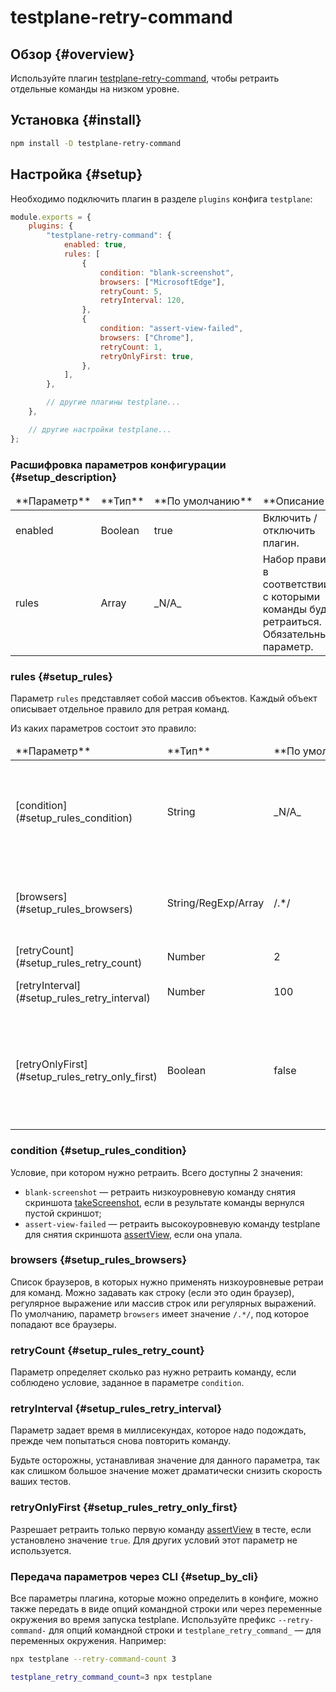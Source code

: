 
# testplane-retry-command

## Обзор {#overview}

Используйте плагин [testplane-retry-command][testplane-retry-command], чтобы ретраить отдельные команды на низком уровне.

## Установка {#install}

```bash
npm install -D testplane-retry-command
```

## Настройка {#setup}

Необходимо подключить плагин в разделе `plugins` конфига `testplane`:

```javascript
module.exports = {
    plugins: {
        "testplane-retry-command": {
            enabled: true,
            rules: [
                {
                    condition: "blank-screenshot",
                    browsers: ["MicrosoftEdge"],
                    retryCount: 5,
                    retryInterval: 120,
                },
                {
                    condition: "assert-view-failed",
                    browsers: ["Chrome"],
                    retryCount: 1,
                    retryOnlyFirst: true,
                },
            ],
        },

        // другие плагины testplane...
    },

    // другие настройки testplane...
};
```

### Расшифровка параметров конфигурации {#setup_description}

<table>
<thead>
<tr><td>**Параметр**</td><td>**Тип**</td><td>**По&nbsp;умолчанию**</td><td>**Описание**</td></tr>
</thead>
<tbody> 
<tr><td>enabled</td><td>Boolean</td><td>true</td><td>Включить / отключить плагин.</td></tr>
<tr><td>rules</td><td>Array</td><td>_N/A_</td><td>Набор правил, в соответствии с которыми команды будут ретраиться. Обязательный параметр.</td></tr>

</tbody>
</table>

### rules {#setup_rules}

Параметр `rules` представляет собой массив объектов. Каждый объект описывает отдельное правило для ретрая команд.

Из каких параметров состоит это правило:

<table>
<thead>
<tr><td>**Параметр**</td><td>**Тип**</td><td>**По&nbsp;умолчанию**</td><td>**Описание**</td></tr>
</thead>
<tbody> 
<tr><td>[condition](#setup_rules_condition)</td><td>String</td><td>_N/A_</td><td>Условие для ретрая: _blank-screenshot_ или _assert-view-failed_. Подробнее см. ниже.</td></tr>
<tr><td>[browsers](#setup_rules_browsers)</td><td>String/RegExp/Array</td><td>/.*/</td><td>Список браузеров, в которых нужно применять ретраи.</td></tr>
<tr><td>[retryCount](#setup_rules_retry_count)</td><td>Number</td><td>2</td><td>Количество ретраев.</td></tr>
<tr><td>[retryInterval](#setup_rules_retry_interval)</td><td>Number</td><td>100</td><td>Задержка перед каждым ретраем, в мс.</td></tr>
<tr><td>[retryOnlyFirst](#setup_rules_retry_only_first)</td><td>Boolean</td><td>false</td><td>Ретраить только первую команду в тесте. Опция актуальна только для условия _assert-view-failed_.</td></tr>

</tbody>
</table>

### condition {#setup_rules_condition}

Условие, при котором нужно ретраить. Всего доступны 2 значения:

-   `blank-screenshot` &mdash; ретраить низкоуровневую команду снятия скриншота [takeScreenshot][take-screenshot], если в результате команды вернулся пустой скриншот;
-   `assert-view-failed` &mdash; ретраить высокоуровневую команду testplane для снятия скриншота [assertView][assert-view], если она упала.

### browsers {#setup_rules_browsers}

Список браузеров, в которых нужно применять низкоуровневые ретраи для команд. Можно задавать как строку (если это один браузер), регулярное выражение или массив строк или регулярных выражений. По умолчанию, параметр `browsers` имеет значение `/.*/`, под которое попадают все браузеры.

### retryCount {#setup_rules_retry_count}

Параметр определяет сколько раз нужно ретраить команду, если соблюдено условие, заданное в параметре `condition`.

### retryInterval {#setup_rules_retry_interval}

Параметр задает время в миллисекундах, которое надо подождать, прежде чем попытаться снова повторить команду.

<Admonition type="warning">
    Будьте осторожны, устанавливая значение для данного параметра, так как слишком большое значение
    может драматически снизить скорость ваших тестов.
</Admonition>

### retryOnlyFirst {#setup_rules_retry_only_first}

Разрешает ретраить только первую команду [assertView][assert-view] в тесте, если установлено значение `true`. Для других условий этот параметр не используется.

### Передача параметров через CLI {#setup_by_cli}

Все параметры плагина, которые можно определить в конфиге, можно также передать в виде опций командной строки или через переменные окружения во время запуска testplane. Используйте префикс `--retry-command-` для опций командной строки и `testplane_retry_command_` &mdash; для переменных окружения. Например:

```bash
npx testplane --retry-command-count 3
```

```bash
testplane_retry_command_count=3 npx testplane
```

[testplane-retry-command]: https://github.com/gemini-testing/testplane-retry-command
[take-screenshot]: https://webdriver.io/docs/api/webdriver/#takescreenshot
[assert-view]: ../commands/browser/assertView
